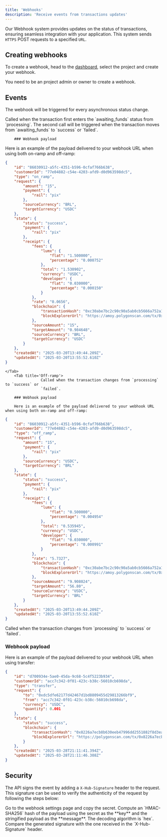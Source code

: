 ```yaml
---
title: 'Webhooks'
description: 'Receive events from transactions updates'
---
```


Our Webhook system provides updates on the status of transactions, ensuring seamless integration with your application. This system sends `HTTPS` POST requests to a specified `URL`.

## Creating webhooks

To create a webhook, head to the [dashboard](https://dashboard.lumx.io/?to=%2Fsettings%2Fwebhooks), select the project and create your webhook.

<Note>You need to be an project admin or owner to create a webhook.</Note>

## Events

The webhook will be triggered for every asynchronous status change.

<Tabs>
	<Tab title='On-ramp'>
		Called when the transaction first enters the `awaiting_funds` status from
		`processing`. The second call will be triggered when the transaction moves
		from `awaiting_funds` to `success` or `failed`.

    	### Webhook payload

Here is an example of the payload delivered to your webhook URL when using both on-ramp and off-ramp:

```json
{
	"id": "86030912-a5fc-4351-b596-0cfaf766b638",
	"customerId": "77e04882-c54e-4203-afd9-d0d963598dc5",
	"type": "on_ramp",
	"request": {
		"amount": "15",
		"payment": {
			"rail": "pix"
		},
		"sourceCurrency": "BRL",
		"targetCurrency": "USDC"
	},
	"state": {
		"status": "success",
		"payment": {
			"rail": "pix"
		},
		"receipt": {
			"fees": {
				"lumx": {
					"flat": "1.500000",
					"percentage": "0.000752"
				},
				"total": "1.530902",
				"currency": "USDC",
				"developer": {
					"flat": "0.030000",
					"percentage": "0.000150"
				}
			},
			"rate": "0.0656",
			"blockchain": {
				"transactionHash": "0xc30abe7bc2c90c90a5ab0cb5666a752a1d87c811ac8e24aa031037bb9df23b68",
				"blockExplorerUrl": "https://amoy.polygonscan.com/tx/0xc30abe7bc2c90c90a5ab0cb5666a752a1d87c811ac8e24aa031037bb9df23b68"
			},
			"sourceAmount": "15",
			"targetAmount": "0.984648",
			"sourceCurrency": "BRL",
			"targetCurrency": "USDC"
		}
	},
	"createdAt": "2025-03-20T13:49:44.209Z",
	"updatedAt": "2025-03-20T13:55:52.610Z"
}
```

    </Tab>
    	<Tab title='Off-ramp'>
    				Called when the transaction changes from `processing` to `success` or
    				`failed`.

    	### Webhook payload

    	Here is an example of the payload delivered to your webhook URL when using both on-ramp and off-ramp:

```json
{
	"id": "86030912-a5fc-4351-b596-0cfaf766b638",
	"customerId": "77e04882-c54e-4203-afd9-d0d963598dc5",
	"type": "off_ramp",
	"request": {
		"amount": "15",
		"payment": {
			"rail": "pix"
		},
		"sourceCurrency": "USDC",
		"targetCurrency": "BRL"
	},
	"state": {
		"status": "success",
		"payment": {
			"rail": "pix"
		},
		"receipt": {
			"fees": {
				"lumx": {
					"flat": "0.500000",
					"percentage": "0.004954"
				},
				"total": "0.535945",
				"currency": "USDC",
				"developer": {
					"flat": "0.030000",
					"percentage": "0.000991"
				}
			},
			"rate": "5.7327",
			"blockchain": {
				"transactionHash": "0xc30abe7bc2c90c90a5ab0cb5666a752a1d87c811ac8e24aa031037bb9df23b68",
				"blockExplorerUrl": "https://amoy.polygonscan.com/tx/0xc30abe7bc2c90c90a5ab0cb5666a752a1d87c811ac8e24aa031037bb9df23b68"
			},
			"sourceAmount": "9.908024",
			"targetAmount": "56.80",
			"sourceCurrency": "USDC",
			"targetCurrency": "BRL"
		}
	},
	"createdAt": "2025-03-20T13:49:44.209Z",
	"updatedAt": "2025-03-20T13:55:52.610Z"
}
```

</Tab>
<Tab title='Transfer'>
Called when the transaction changes from `processing` to `success` or
`failed`.

### Webhook payload

Here is an example of the payload delivered to your webhook URL when using transfer:

```json
{
	"id": "d700934e-5ae0-45da-9c68-5c4f5223b934",
	"customerId": "acc7c342-0f01-423c-b38c-56010cb698da",
	"type": "transfer",
	"request": {
		"to": "0xdc5dfe62177d42467d1bd8809455d29813266bf9",
		"from": "acc7c342-0f01-423c-b38c-56010cb698da",
		"currency": "USDC",
		"quantity": 0.001
	},
	"state": {
		"status": "success",
		"blockchain": {
			"transactionHash": "0x8226a7ecb8b630eeb47996dd2551882f8d3ea44c69623cd8f373389690b7a0d5",
			"blockExplorerUrl": "https://polygonscan.com/tx/0x8226a7ecb8b630eeb47996dd2551882f8d3ea44c69623cd8f373389690b7a0d5"
		}
	},
	"createdAt": "2025-03-28T21:11:41.394Z",
	"updatedAt": "2025-03-28T21:11:46.308Z"
}
```

</Tab>

</Tabs>

## Security

The API signs the event by adding a `X-Hub-Signature` header to the request. This signature can be used to verify the authenticity of the request by following the steps below:

<Steps>
	<Step title='First Step'>
		Go to the webhook settings page and copy the secret.
	</Step>
	<Step title='Second Step'>
		Compute an `HMAC-SHA256` hash of the payload using the secret as the **key**
		and the stringified payload as the **message**. The decoding algorithm is
		`hex`.
	</Step>
	<Step title='Third Step'>
		Compare the generated signature with the one received in the
		`X-Hub-Signature` header.
	</Step>
</Steps>
